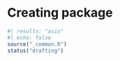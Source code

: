 # Creating package
```r
#| results: "asis"
#| echo: false
source("_common.R")
status("drafting")
```